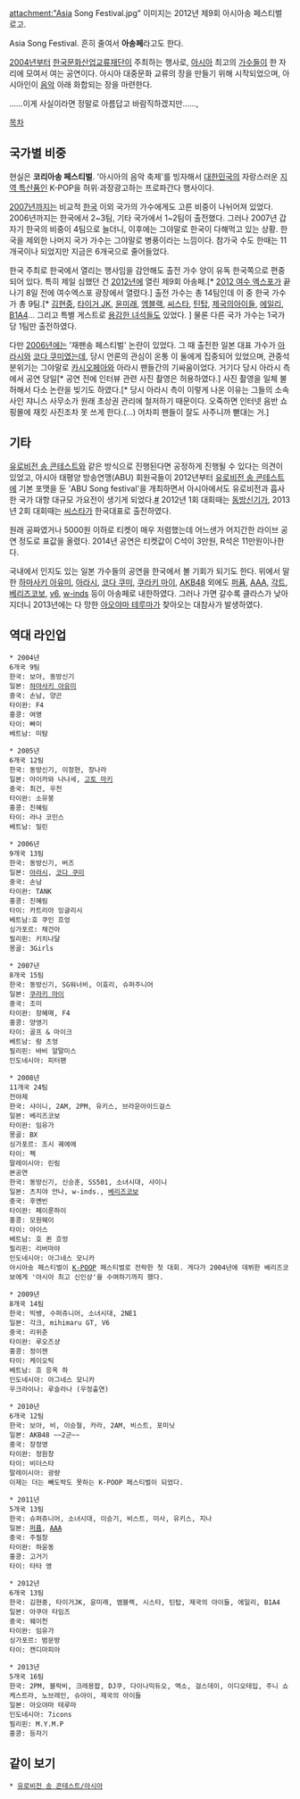 attachment:"Asia Song Festival.jpg"
이미지는 2012년 제9회 아시아송 페스티벌 로고. 

Asia Song Festival. 흔히 줄여서 '''아송페'''라고도 한다. 

[[2004년]]부터 [[한국문화산업교류재단]]이 주최하는 행사로, [[아시아]] 최고의 [[가수]]들이 한 자리에 모여서 여는 공연이다. 아시아 대중문화 교류의 장을 만들기 위해 시작되었으며, 아시아인이 [[음악]] 아래 화합되는 장을 마련한다. 

……이게 사실이라면 정말로 아름답고 바람직하겠지만……,

[[목차]]

== 국가별 비중 ==
현실은 '''코리아송 페스티벌'''. '아시아의 음악 축제'를 빙자해서 [[대한민국]]의 자랑스러운 [[특산물|지역 특산품]]인 K-POP을 허위·과장광고하는 프로파간다 행사이다.

[[2007년]]까지는 비교적 [[한국]] 이외 국가의 가수에게도 고른 비중이 나뉘어져 있었다. 2006년까지는 한국에서 2~3팀, 기타 국가에서 1~2팀이 출전했다. 그러나 2007년 갑자기 한국의 비중이 4팀으로 늘더니, 이후에는 그야말로 한국이 다해먹고 있는 상황. 한국을 제외한 나머지 국가 가수는 그야말로 병풍이라는 느낌이다. 참가국 수도 한때는 11개국이나 되었지만 지금은 6개국으로 줄어들었다.

한국 주최로 한국에서 열리는 행사임을 감안해도 출전 가수 양이 유독 한국쪽으로 편중되어 있다. 특히 제일 심했던 건 [[2012년]]에 열린 제9회 아송페.[* [[2012 여수 엑스포]]가 끝나기 8일 전에 여수엑스포 광장에서 열렸다.] 출전 가수는 총 14팀인데 이 중 한국 가수가 총 9팀.[* [[김현중]], [[타이거 JK]], [[윤미래]], [[엠블랙]], [[씨스타]], [[틴탑]], [[제국의아이들]], [[에일리]], [[B1A4]]... 그리고 특별 게스트로 [[용감한 녀석들]]도 있었다. ] 물론 다른 국가 가수는 1국가 당 1팀만 출전하였다.

다만 [[2006년]]에는 '재팬송 페스티벌' 논란이 있었다. 그 때 출전한 일본 대표 가수가 [[아라시]]와 [[코다 쿠미]]였는데, 당시 언론의 관심이 온통 이 둘에게 집중되어 있었으며, 관중석 분위기는 그야말로 [[카시오페아#s-6|카시오페아]]와 아라시 팬들간의 기싸움이었다. 거기다 당시 아라시 측에서 공연 당일[* 공연 전에 인터뷰 관련 사진 촬영은 허용하였다.] 사진 촬영을 일체 불허해서 다소 논란을 빚기도 하였다.[* 당시 아라시 측이 이렇게 나온 이유는 그들의 소속사인 쟈니스 사무소가 원래 초상권 관리에 철저하기 때문이다. 오죽하면 인터넷 음반 쇼핑몰에 재킷 사진조차 못 쓰게 한다.(…) 어차피 팬들이 잘도 사주니까 뻗대는 거.]

== 기타 ==
[[유로비전 송 콘테스트]]와 같은 방식으로 진행된다면 공정하게 진행될 수 있다는 의견이 있었고, 아시아 태평양 방송연맹(ABU) 회원국들이 2012년부터 [[유로비전 송 콘테스트]]에 기본 포맷을 둔 'ABU Song festival'을 개최하면서 아시아에서도 유로비전과 흡사한 국가 대항 대규모 가요전이 생기게 되었다.[http://www.abu.org.my/Festivals-@-ABU_TV_Song_Festival.aspx #] 2012년 1회 대회때는 [[동방신기]]가, 2013년 2회 대회때는 [[씨스타]]가 한국대표로 출전하였다.

원래 공짜였거나 5000원 이하로 티켓이 매우 저렴했는데 어느샌가 어지간한 라이브 공연 정도로 표값을 올렸다. 2014년 공연은 티켓값이 C석이 3만원, R석은 11만원이나한다.

국내에서 인지도 있는 일본 가수들의 공연을 한국에서 볼 기회가 되기도 한다. 위에서 말한 [[하마사키 아유미]], [[아라시]], [[코다 쿠미]], [[쿠라키 마이]], [[AKB48]] 외에도 [[퍼퓸(일본)|퍼퓸]], [[AAA(가수)|AAA]], [[각트]], [[베리즈코보]], [[v6]], [[w-inds]] 등이 아송페로 내한하였다. 그러나 가면 갈수록 클라스가 낮아지더니 2013년에는 다 망한 [[아오야마 테루마]]가 찾아오는 대참사가 발생하였다.

== 역대 라인업 ==
 * 2004년
 6개국 9팀
 한국: 보아, 동방신기
 일본: [[하마사키 아유미]]
 중국: 손남, 양곤
 타이완: F4
 홍콩: 여명
 타이: 빠미
 베트남: 미탐

 * 2005년
 6개국 12팀
 한국: 동방신기, 이정현, 장나라
 일본: 아이카와 나나세, [[고토 마키]]
 중국: 최건, 우천
 타이완: 소유붕
 홍콩: 진혜림
 타이: 라나 코민스
 베트남: 밀린

 * 2006년
 9개국 13팀
 한국: 동방신기, 버즈
 일본: [[아라시]], [[코다 쿠미]]
 중국: 손남
 타이완: TANK
 홍콩: 진혜림
 타이: 카트리아 잉글리시
 베트남:호 쿠인 흐엉
 싱가포르: 채건아
 필리핀: 키치나달
 몽골: 3Girls

 * 2007년
 8개국 15팀
 한국: 동방신기, SG워너비, 이효리, 슈퍼주니어
 일본: [[쿠라키 마이]]
 중국: 조미
 타이완: 장혜매, F4
 홍콩: 양영기
 타이: 골프 & 마이크
 베트남: 람 츠엉
 필리핀: 바비 알말미스
 인도네시아: 피터팬

 * 2008년
 11개국 24팀
 전야제
 한국: 샤이니, 2AM, 2PM, 유키스, 브라운아이드걸스
 일본: 베리즈코보
 타이완: 임유가
 몽골: BX
 싱가포르: 조시 궤에에
 타이: 펙
 말레이시아: 린림
 본공연
 한국: 동방신기, 신승훈, SS501, 소녀시대, 샤이니
 일본: 츠치야 안나, w-inds., [[베리즈코보]]
 중국: 후옌빈
 타이완: 페이룬하이
 홍콩: 모원웨이
 타이: 아이스
 베트남: 호 퀸 흐엉
 필리핀: 리버마야
 인도네시아: 아그네스 모니카
 아시아송 페스티벌이 [[K-POP|K-POOP]] 페스티벌로 전락한 첫 대회. 게다가 2004년에 데뷔한 베리즈코보에게 '아시아 최고 신인상'을 수여하기까지 했다.

 * 2009년
 8개국 14팀
 한국: 빅뱅, 수퍼쥬니어, 소녀시대, 2NE1
 일본: 각크, mihimaru GT, V6
 중국: 리위춘
 타이완: 루오즈샹
 홍콩: 정이젠
 타이: 케이오틱
 베트남: 흐 응옥 하
 인도네시아: 아그네스 모니카
 우크라이나: 루슬라나 (우정출연)

 * 2010년
 6개국 12팀
 한국: 보아, 비, 이승철, 카라, 2AM, 비스트, 포미닛
 일본: AKB48 ~~2군~~
 중국: 장정영
 타이완: 정원창
 타이: 비더스타
 말레이시아: 광량
 이제는 더는 빼도박도 못하는 K-POOP 페스티벌이 되었다.

 * 2011년
 5개국 13팀
 한국: 슈퍼쥬니어, 소녀시대, 이승기, 비스트, 미사, 유키스, 지나
 일본: [[퍼퓸(일본)|퍼퓸]], [[AAA(가수)|AAA]]
 중국: 주필창
 타이완: 하윤동
 홍콩: 고거기
 타이: 타타 영

 * 2012년
 6개국 13팀
 한국: 김현중, 타이거JK, 윤미래, 엠블랙, 시스타, 틴탑, 제국의 아이들, 에일리, B1A4
 일본: 아쿠아 타임즈
 중국: 웨이천
 타이완: 임유가
 싱가포르: 범문방
 타이: 캔디마피아

 * 2013년
 5개국 16팀
 한국: 2PM, 블락비, 크레용팝, DJ쿠, 다이나믹듀오, 엑소, 걸스데이, 이디오테입, 주니 쇼케스트라, 노브레인, 슈아이, 제국의 아이들
 일본: 아오야마 테루마
 인도네시아: 7icons
 필리핀: M.Y.M.P
 홍콩: 등자기

== 같이 보기 ==
 * [[유로비전 송 콘테스트/아시아]]
